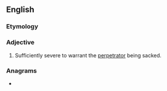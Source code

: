 ==English==

===Etymology===
{{suffix|en|sack|able}}

===Adjective===
{{en-adj}}

# {{lb|en|of an act}} Sufficiently severe to warrant the [[perpetrator]] being sacked.

===Anagrams===
* {{anagrams|en|Black Sea}}